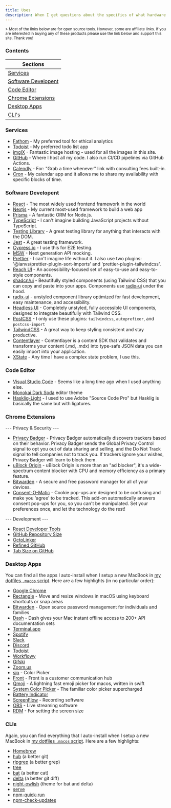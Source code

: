 ```yaml
---
title: Uses
description: When I get questions about the specifics of what hardware or software I use I send them here. This is all stuff I regularly use, like, and endorse. Cheers!
---
```


<div className="max-w-prose">
  <small>
    > Most of the links below are for open source tools. However, some are
    affiliate links. If you are interested in buying any of these products
    please use the link below and support this site. Thank you!
  </small>
</div>

### Contents

<div className="px-2 w-full md:w-1/2 xl:w-1/3">

| Sections                                    |
| ------------------------------------------- |
| [Services](#services)                       |
| [Software Developent](#software-developent) |
| [Code Editor](#code-editor)                 |
| [Chrome Extensions](#chrome-extensions)     |
| [Desktop Apps](#desktop-apps)               |
| [CLI's](#clis)                              |

</div>

### Services

- [Fathom](https://kcd.im/fathom) - My preferred tool for ethical analytics
- [Todoist](https://todoist.com) - My preferred todo list app
- [imgIX](https://imgix.com/) - Fantastic image hosting - used for all the images in this site.
- [GitHub](https://github.com) - Where I host all my code. I also run CI/CD pipelines via GitHub Actions.
- [Calendly](https://calendly.com) - For: "Grab a time whenever" link with consulting fees built-in.
- [Cron](https://cron.com) - My calendar app and it allows me to share my availability with specific blocks of time.

### Software Developent

- [React](https://reactjs.org/) - The most widely used frontend framework in the world
- [Nextjs](https://nextjs.org/) - My current most-used framework to build a web app
- [Prisma](https://www.prisma.io/) - A fantastic ORM for Node.js.
- [TypeScript](https://www.typescriptlang.org/) - I can't imagine building JavaScript projects without TypeScript.
- [Testing Library](https://testing-library.com/) - A great testing library for anything that interacts with the DOM.
- [Jest](https://jestjs.io/) - A great testing framework.
- [Cypress.io](https://cypress.io) - I use this for E2E testing.
- [MSW](https://mswjs.io/) - Next generation API mocking.
- [Prettier](https://prettier.io/) - I can't imagine life without it. I also use two plugins: '@ianvs/prettier-plugin-sort-imports' and 'prettier-plugin-tailwindcss'.
- [Reach UI](https://reach.tech/) - An accessibility-focused set of easy-to-use and easy-to-style components.
- [shadcn/ui](https://ui.shadcn.com/) - Beautifully styled components (using Tailwind CSS) that you can copy and paste into your apps. Components use [radix-ui](https://www.radix-ui.com/) under the hood.
- [radix-ui](https://www.radix-ui.com/) - unstyled component library optimized for fast development, easy maintenance, and accessibility.
- [Headless UI](https://headlessui.com) - Completely unstyled, fully accessible UI components, designed to integrate beautifully with Tailwind CSS.
- [PostCSS](https://postcss.org/) - I only use these plugins: `tailwindcss`, `autoprefixer`, and `postcss-import`
- [TailwindCSS](https://tailwindcss.com/) - A great way to keep styling consistent and stay productive.
- [Contentlayer](https://contentlayer.dev/) - Contentlayer is a content SDK that validates and transforms your content (.md, .mdx) into type-safe JSON data you can easily import into your application.
- [XState](https://xstate.js.org/) - Any time I have a complex state problem, I use this.

### Code Editor

- [Visual Studio Code](https://code.visualstudio.com) - Seems like a long time ago when I used anything else.
- [Monokai Dark Soda](https://marketplace.visualstudio.com/items?itemName=AdamCaviness.theme-monokai-dark-soda) editor theme
- [Hasklig-Light](https://github.com/i-tu/Hasklig) - I used to use Adobe "Source Code Pro" but Hasklig is basically the same but with ligatures.

### Chrome Extensions

--- Privacy & Security ---

- [Privacy Badger](https://chrome.google.com/webstore/detail/privacy-badger/pkehgijcmpdhfbdbbnkijodmdjhbjlgp) - Privacy Badger automatically discovers trackers based on their behavior. Privacy Badger sends the Global Privacy Control signal to opt you out of data sharing and selling, and the Do Not Track signal to tell companies not to track you. If trackers ignore your wishes, Privacy Badger will learn to block them.
- [uBlock Origin](https://chrome.google.com/webstore/detail/ublock-origin/cjpalhdlnbpafiamejdnhcphjbkeiagm) - uBlock Origin is more than an "ad blocker", it's a wide-spectrum content blocker with CPU and memory efficiency as a primary feature.
- [Bitwarden](https://chrome.google.com/webstore/detail/bitwarden-free-password-m/nngceckbapebfimnlniiiahkandclblb) - A secure and free password manager for all of your devices.
- [Consent-O-Matic](https://chrome.google.com/webstore/detail/consent-o-matic/mdjildafknihdffpkfmmpnpoiajfjnjd) - Cookie pop-ups are designed to be confusing and make you 'agree' to be tracked. This add-on automatically answers consent pop-ups for you, so you can't be manipulated. Set your preferences once, and let the technology do the rest!

--- Development ---

- [React Developer Tools](https://chrome.google.com/webstore/detail/react-developer-tools/fmkadmapgofadopljbjfkapdkoienihi)
- [GitHub Repository Size](https://chrome.google.com/webstore/detail/github-repository-size/apnjnioapinblneaedefcnopcjepgkci)
- [OctoLinker](https://chrome.google.com/webstore/detail/octolinker/jlmafbaeoofdegohdhinkhilhclaklkp)
- [Refined GitHub](https://chrome.google.com/webstore/detail/refined-github/hlepfoohegkhhmjieoechaddaejaokhf)
- [Tab Size on GitHub](https://chrome.google.com/webstore/detail/tab-size-on-github/ofjbgncegkdemndciafljngjbdpfmbkn)

### Desktop Apps

You can find all the apps I auto-install when I setup a new MacBook in [my dotfiles `.macos` script](https://github.com/kentcdodds/dotfiles/blob/master/.macos). Here are a few highlights (in no particular order):

- [Google Chrome](https://www.google.com/chrome)
- [Rectangle](https://rectangleapp.com/) - Move and resize windows in macOS using keyboard shortcuts or snap areas
- [Bitwarden](https://bitwarden.com/) - Open source password management for individuals and families
- [Dash](https://kapeli.com/dash) - Dash gives your Mac instant offline access to 200+ API documentation sets
- [Terminal.app](<https://en.wikipedia.org/wiki/Terminal_(macOS)>)
- [Spotify](https://spotify.com)
- [Slack](https://slack.com)
- [Discord](https://discord.com)
- [Todoist](https://todoist.com/r/kent_c_dodds_rcfmfh)
- [Workflowy](https://workflowy.com/invite/a9f7933.lnx)
- [Gifski](https://gif.ski)
- [Zoom.us](https://zoom.us)
- [sip](https://sipapp.io) - Color Picker
- [Front](https://frontapp.com) - Front is a customer communication hub
- [Qmoji](https://github.com/jaredly/qmoji) - A lightning fast emoji picker for macos, written in swift
- [System Color Picker](https://sindresorhus.com/system-color-picker) - The familiar color picker supercharged
- [Battery Indicator](https://sindresorhus.com/battery-indicator)
- [ScreenFlow](https://www.telestream.net/screenflow) - Recording software
- [OBS](https://obsproject.com) - Live streaming software
- [RDM](https://github.com/avibrazil/RDM) - For setting the screen size

### CLIs

Again, you can find everything that I auto-install when I setup a new MacBook in [my dotfiles `.macos` script](https://github.com/kentcdodds/dotfiles/blob/master/.macos). Here are a few highlights:

- [Homebrew](https://brew.sh/)
- [hub](https://github.com/github/hub) (a better git)
- [ripgrep](https://github.com/BurntSushi/ripgrep) (a better grep)
- [tree](https://formulae.brew.sh/formula/tree)
- [bat](https://github.com/sharkdp/bat) (a better cat)
- [delta](https://github.com/dandavison/delta) (a better git diff)
- [night-owlish](https://github.com/batpigandme/night-owlish) (theme for bat and delta)
- [serve](https://npm.im/serve)
- [npm-quick-run](https://npm.im/npm-quick-run)
- [npm-check-updates](https://npm.im/npm-check-updates)
